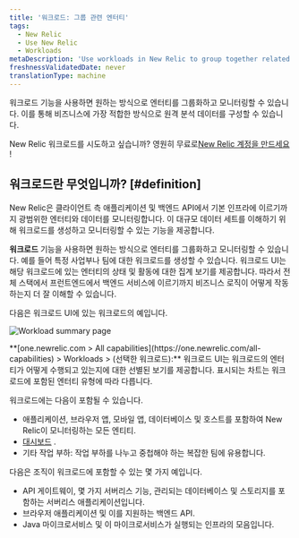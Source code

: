 ```yaml
---
title: '워크로드: 그룹 관련 엔터티'
tags:
  - New Relic
  - Use New Relic
  - Workloads
metaDescription: 'Use workloads in New Relic to group together related entities that make up a business unit or team unit, making it easier to isolate and troubleshoot issues.'
freshnessValidatedDate: never
translationType: machine
---
```



워크로드 기능을 사용하면 원하는 방식으로 엔터티를 그룹화하고 모니터링할 수 있습니다. 이를 통해 비즈니스에 가장 적합한 방식으로 원격 분석 데이터를 구성할 수 있습니다.

New Relic 워크로드를 시도하고 싶습니까? 영원히 무료로[New Relic 계정을 만드세요](https://newrelic.com/signup) !

## 워크로드란 무엇입니까? [#definition]

New Relic은 클라이언트 측 애플리케이션 및 백엔드 API에서 기본 인프라에 이르기까지 광범위한 엔터티와 데이터를 모니터링합니다. 이 대규모 데이터 세트를 이해하기 위해 워크로드를 생성하고 모니터링할 수 있는 기능을 제공합니다.

**워크로드** 기능을 사용하면 원하는 방식으로 엔터티를 그룹화하고 모니터링할 수 있습니다. 예를 들어 특정 사업부나 팀에 대한 워크로드를 생성할 수 있습니다. 워크로드 UI는 해당 워크로드에 있는 엔터티의 상태 및 활동에 대한 집계 보기를 제공합니다. 따라서 전체 스택에서 프런트엔드에서 백엔드 서비스에 이르기까지 비즈니스 로직이 어떻게 작동하는지 더 잘 이해할 수 있습니다.

다음은 워크로드 UI에 있는 워크로드의 예입니다.

<img
  title="Workload summary page"
  alt="Workload summary page"
  src={workloadsWorkloadSummaryPage}
/>

<figcaption>
  **[one.newrelic.com > All capabilities](https://one.newrelic.com/all-capabilities) > Workloads > (선택한 워크로드):** 워크로드 UI는 워크로드의 엔터티가 어떻게 수행되고 있는지에 대한 선별된 보기를 제공합니다. 표시되는 차트는 워크로드에 포함된 엔터티 유형에 따라 다릅니다.
</figcaption>

워크로드에는 다음이 포함될 수 있습니다.

* 애플리케이션, 브라우저 앱, 모바일 앱, 데이터베이스 및 호스트를 포함하여 New Relic이 모니터링하는 모든 엔티티.
* [대시보드](/docs/dashboards/new-relic-one-dashboards/get-started/introduction-new-relic-one-dashboards) .
* 기타 작업 부하: 작업 부하를 나누고 중첩해야 하는 복잡한 팀에 유용합니다.

다음은 조직이 워크로드에 포함할 수 있는 몇 가지 예입니다.

* API 게이트웨이, 몇 가지 서버리스 기능, 관리되는 데이터베이스 및 스토리지를 포함하는 서버리스 애플리케이션입니다.
* 브라우저 애플리케이션 및 이를 지원하는 백엔드 API.
* Java 마이크로서비스 및 이 마이크로서비스가 실행되는 인프라의 모음입니다.